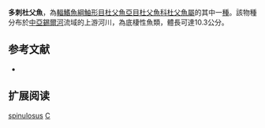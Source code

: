 {{Speciesbox
| name = 多刺杜父魚
| image = 
| image_width = 250px
| status = NE
| status_system = IUCN3.1
| genus = Cottus
| species = spinulosus
| authority = [[Kessler|Kessler]], 1872
| synonyms = 
}}
'''多刺杜父魚'''，為[[輻鰭魚綱|輻鰭魚綱]][[鮋形目|鮋形目]][[杜父魚亞目|杜父魚亞目]][[杜父魚科|杜父魚科]][[杜父魚屬|杜父魚屬]]的其中一[[種|種]]。該物種分布於[[中亞|中亞]][[錫爾河|錫爾河]]流域的上游河川，為底棲性魚類，體長可達10.3公分。

== 参考文献 ==
*{{FishBase_species|genus=Cottus|species=spinulosus|year=2011|month=12}}

== 扩展阅读 ==
{{refbegin}}
{{wikispecies-inline|Cottus spinulosus|多刺杜父魚}}
{{refend}}
{{Taxonbar|from=Q6398010}}

[[Category:杜父魚屬|spinulosus]]
[[Category:1872年描述的魚類|C]]

{{鮋形目小作品}}